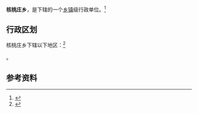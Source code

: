 {{中国乡级行政区|63/21/22/212/000}}

'''核桃庄乡'''，是{{PRC admin/fullname|63/21/22/212/000|3}}下辖的一个[[乡镇|乡镇]]级行政单位。<ref>{{PRC admin/ref sgc|{{PRC admin/parent|63/21/22/212/000}}}}</ref>

== 行政区划 ==

核桃庄乡下辖以下地区：<ref>{{PRC admin/ref sgc|63/21/22/212/000}}</ref>

{{PRC admin/children|63/21/22/212/000}}。

== 参考资料 ==

{{reflist}}

{{行政区划小作品}}
{{PRC admin/navcat|63/21/22/212/000}}